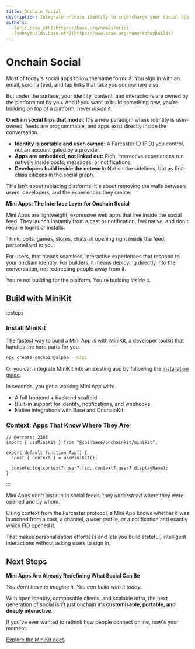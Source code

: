 ```yaml
---
title: Onchain Social
description: Integrate onchain identity to supercharge your social app.
authors:
  -[eric.base.eth](https://base.org/names/eric)
  -[soheybuilds.base.eth](https://www.base.org/name/soheybuilds)
---
```


# Onchain Social

Most of today's social apps follow the same formula: You sign in with an email, scroll a feed, and tap links that take you somewhere else.

But under the surface, your identity, content, and interactions are owned by the platform not by you. And if you want to build something new, you're building _on top of_ a platform, never _inside_ it.

**Onchain social flips that model.** It's a new paradigm where identity is user-owned, feeds are programmable, and apps exist directly inside the conversation.

- **Identity is portable and user-owned:** A Farcaster ID (FID) you control, not an account gated by a provider.
- **Apps are embedded, not linked out:** Rich, interactive experiences run natively inside posts, messages, or notifications.
- **Developers build inside the network:** Not on the sidelines, but as first-class citizens in the social graph.

This isn't about replacing platforms, it's about removing the walls between users, developers, and the experiences they create.

**Mini Apps: The Interface Layer for Onchain Social**

Mini Apps are lightweight, expressive web apps that live inside the social feed. They launch instantly from a cast or notification, feel native, and don't require logins or installs.

Think: polls, games, stores, chats all opening right inside the feed, personalised to you.

For users, that means seamless, interactive experiences that respond to your onchain identity. For builders, it means deploying directly into the conversation, not redirecting people away from it.

You're not building for the platform. You're building _inside_ it.

## Build with MiniKit

:::steps

### Install MiniKit

The fastest way to build a Mini App is with MiniKit, a developer toolkit that handles the hard parts for you.

```bash [Terminal]
npx create-onchain@alpha --mini
```

Or you can integrate MiniKit into an existing app by following the [installation guide](/builderkits/minikit/existing-app-integration).

In seconds, you get a working Mini App with:

- A full frontend \+ backend scaffold
- Built-in support for identity, notifications, and webhooks
- Native integrations with Base and OnchainKit

### Context: Apps That Know Where They Are

```tsx twoslash [App.tsx]
// @errors: 2305
import { useMiniKit } from "@coinbase/onchainkit/minikit";

export default function App() {
  const { context } = useMiniKit();

  console.log(context?.user?.fid, context?.user?.displayName);
}
```

:::

Mini Apps don't just run in social feeds, they _understand_ where they were opened and by whom.

Using context from the Farcaster protocol, a Mini App knows whether it was launched from a cast, a channel, a user profile, or a notification and exactly which FID opened it.

That makes personalisation effortless and lets you build stateful, intelligent interactions without asking users to sign in.

## Next Steps

**Mini Apps Are Already Redefining What Social Can Be**

_You don’t have to imagine it. You can build with it today._

With open identity, composable clients, and scalable infra, the next generation of social isn't just onchain it's **customisable, portable, and deeply interactive**.

If you've ever wanted to rethink how people connect online, now's your moment.

[Explore the MiniKit docs](https://docs.base.org/builderkits/minikit/overview)

